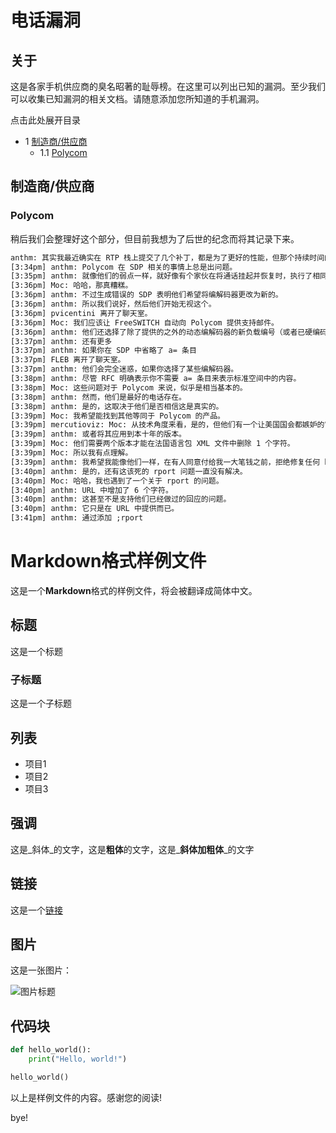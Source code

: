 # 电话漏洞

## 关于

这是各家手机供应商的臭名昭著的耻辱榜。在这里可以列出已知的漏洞。至少我们可以收集已知漏洞的相关文档。请随意添加您所知道的手机漏洞。

点击此处展开目录

* 1 [制造商/供应商](#manufacturersvendors)  
   * 1.1 [Polycom](#polycom)

## 制造商/供应商

### Polycom

稍后我们会整理好这个部分，但目前我想为了后世的纪念而将其记录下来。

```xml
anthm: 其实我最近确实在 RTP 栈上提交了几个补丁，都是为了更好的性能，但那个持续时间的 bug 真的太明显了，如果你想要个复古版本的话。
[3:34pm] anthm: Polycom 在 SDP 相关的事情上总是出问题。
[3:35pm] anthm: 就像他们的弱点一样，就好像有个家伙在将通话挂起并恢复时，执行了相同的 SDP 代码，它再次提供了所有的编解码器，FreeSWITCH 会正确处理它们，但可惜 Polycom 的实现有问题，他们真的期望编解码器保持不变。
[3:36pm] Moc: 哈哈，那真糟糕。
[3:36pm] anthm: 不过生成错误的 SDP 表明他们希望将编解码器更改为新的。
[3:36pm] anthm: 所以我们说好，然后他们开始无视这个。
[3:36pm] pvicentini 离开了聊天室。
[3:36pm] Moc: 我们应该让 FreeSWITCH 自动向 Polycom 提供支持邮件。
[3:36pm] anthm: 他们还选择了除了提供的之外的动态编解码器的新负载编号（或者已硬编码）。
[3:37pm] anthm: 还有更多
[3:37pm] anthm: 如果你在 SDP 中省略了 a= 条目
[3:37pm] FLEB 离开了聊天室。
[3:37pm] anthm: 他们会完全迷惑，如果你选择了某些编解码器。
[3:38pm] anthm: 尽管 RFC 明确表示你不需要 a= 条目来表示标准空间中的内容。
[3:38pm] Moc: 这些问题对于 Polycom 来说，似乎是相当基本的。
[3:38pm] anthm: 然而，他们是最好的电话存在。
[3:38pm] anthm: 是的，这取决于他们是否相信这是真实的。
[3:39pm] Moc: 我希望能找到其他等同于 Polycom 的产品。
[3:39pm] mercutioviz: Moc: 从技术角度来看，是的，但他们有一个让美国国会都嫉妒的官僚机构。
[3:39pm] anthm: 或者将其应用到本十年的版本。
[3:39pm] Moc: 他们需要两个版本才能在法国语言包 XML 文件中删除 1 个字符。
[3:39pm] Moc: 所以我有点理解。
[3:39pm] anthm: 我希望我能像他们一样，在有人同意付给我一大笔钱之前，拒绝修复任何 bug。
[3:40pm] anthm: 是的，还有这该死的 rport 问题一直没有解决。
[3:40pm] Moc: 哈哈，我也遇到了一个关于 rport 的问题。
[3:40pm] anthm: URL 中增加了 6 个字符。
[3:40pm] anthm: 这甚至不是支持他们已经做过的回应的问题。
[3:40pm] anthm: 它只是在 URL 中提供而已。
[3:41pm] anthm: 通过添加 ;rport
```

# Markdown格式样例文件

这是一个**Markdown**格式的样例文件，将会被翻译成简体中文。

## 标题

这是一个标题

### 子标题

这是一个子标题

## 列表

- 项目1
- 项目2
- 项目3

## 强调

这是_斜体_的文字，这是**粗体**的文字，这是_**斜体加粗体**_的文字

## 链接

这是一个[链接](https://www.example.com)

## 图片

这是一张图片：

![图片标题](https://www.example.com/image.png)

## 代码块

```python
def hello_world():
    print("Hello, world!")

hello_world()
```

以上是样例文件的内容。感谢您的阅读!

bye!